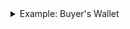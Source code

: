 <details>
<summary id="buyer-wallet">Example: Buyer's Wallet</summary>

We [airdropped Solana Devnet](https://faucet.solana.com/) to a self-custody wallet.
We also used the [Paxos Testnet Faucet](https://faucet.paxos.com/) to transfer some [PYUSD on Solana Devnet](/stablecoin/pyusd) to the Buyer's wallet.
The same Buyer wallet is used to simulate a purchase as well as a refund.

</details>